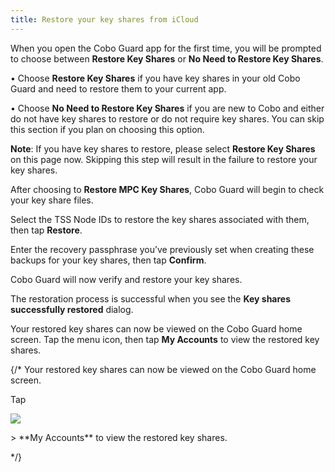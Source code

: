 ```yaml
---
title: Restore your key shares from iCloud
---
```


When you open the Cobo Guard app for the first time, you will be prompted to choose between **Restore Key Shares** or **No Need to Restore Key Shares**.

• Choose **Restore Key Shares** if you have key shares in your old Cobo Guard and need to restore them to your current app.

• Choose **No Need to Restore Key Shares** if you are new to Cobo and either do not have key shares to restore or do not require key shares. You can skip this section if you plan on choosing this option.

**Note**: If you have key shares to restore, please select **Restore Key Shares** on this page now. Skipping this step will result in the failure to restore your key shares.

After choosing to **Restore MPC Key Shares**, Cobo Guard will begin to check your key share files.

Select the TSS Node IDs to restore the key shares associated with them, then tap **Restore**.

Enter the recovery passphrase you’ve previously set when creating these backups for your key shares, then tap **Confirm**.

Cobo Guard will now verify and restore your key shares.

The restoration process is successful when you see the **Key shares successfully restored** dialog.


Your restored key shares can now be viewed on the Cobo Guard home screen. Tap the menu icon, then tap **My Accounts** to view the restored key shares.


{/*
Your restored key shares can now be viewed on the Cobo Guard home screen.
 <div class="container">
    <p class="text">Tap </p>
    <img src="/images/cobo-guard/common/menu-icon.png" class="icon"> </img>
    <p class="text">> **My Accounts** to view the restored key shares.</p>
</div>
*/}